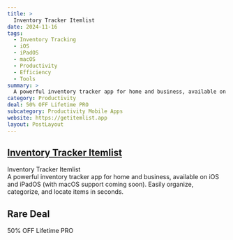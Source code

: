 ```yaml
---
title: >
  Inventory Tracker Itemlist
date: 2024-11-16
tags:
  - Inventory Tracking
  - iOS
  - iPadOS
  - macOS
  - Productivity
  - Efficiency
  - Tools
summary: >
  A powerful inventory tracker app for home and business, available on iOS and iPadOS (with macOS support coming soon). Easily organize, categorize, and locate items in seconds.
category: Productivity
deal: 50% OFF Lifetime PRO
subcategory: Productivity Mobile Apps
website: https://getitemlist.app
layout: PostLayout
---
```


## [Inventory Tracker Itemlist](https://getitemlist.app)

Inventory Tracker Itemlist <br/>
A powerful inventory tracker app for home and business, available on iOS and iPadOS (with macOS support coming soon). Easily organize, categorize, and locate items in seconds.

## Rare Deal

50% OFF Lifetime PRO
